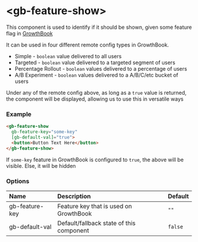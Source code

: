 # &lt;gb-feature-show&gt;

This component is used to identify if it should be shown, given some feature flag in [GrowthBook](https://www.growthbook.io/)

It can be used in four different remote config types in GrowthBook. 
- Simple - `boolean` value delivered to all users
- Targeted - `boolean` value delivered to a targeted segment of users
- Percentage Rollout - `boolean` values delivered to a percentage of users
- A/B Experiment - `boolean` values delivered to a A/B/C/etc bucket of users

Under any of the remote config above, as long as a `true` value is returned, the component will be displayed, allowing us to use this in versatile ways

### Example
```html
<gb-feature-show
  gb-feature-key="some-key"
  [gb-default-val]="true">
  <button>Button Text Here</button>  
</gb-feature-show>
```
If `some-key` feature in GrowthBook is configured to `true`, the above will be visible. Else, it will be hidden

### Options
| Name           | Description                              | Default |
|:---------------|:-----------------------------------------|:--------|
| gb-feature-key | Feature key that is used on GrowthBook   | `""`    |
| gb-default-val | Default/fallback state of this component | `false` |

